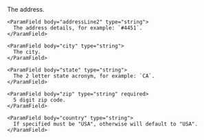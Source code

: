   <Expandable title="Address properties">
    <ParamField body="addressLine1" type="string">
      The address.
    </ParamField>

    <ParamField body="addressLine2" type="string">
      The address details, for example: `#4451`.
    </ParamField>

    <ParamField body="city" type="string">
      The city.
    </ParamField>

    <ParamField body="state" type="string">
      The 2 letter state acronym, for example: `CA`.
    </ParamField>

    <ParamField body="zip" type="string" required>
      5 digit zip code.
    </ParamField>

    <ParamField body="country" type="string">
      If specified must be "USA", otherwise will default to "USA".
    </ParamField>

  </Expandable>
